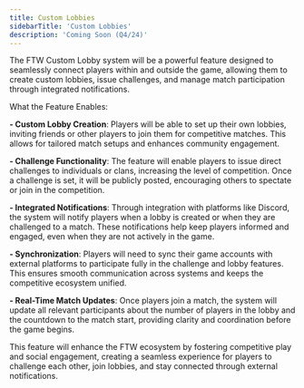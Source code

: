 ```yaml
---
title: Custom Lobbies
sidebarTitle: 'Custom Lobbies'
description: 'Coming Soon (Q4/24)'
---
```


The FTW Custom Lobby system will be a powerful feature designed to seamlessly connect players within and outside the game, allowing them to create custom lobbies, issue challenges, and manage match participation through integrated notifications.

What the Feature Enables:

**- Custom Lobby Creation**: Players will be able to set up their own lobbies, inviting friends or other players to join them for competitive matches. This allows for tailored match setups and enhances community engagement.

**- Challenge Functionality**: The feature will enable players to issue direct challenges to individuals or clans, increasing the level of competition. Once a challenge is set, it will be publicly posted, encouraging others to spectate or join in the competition.

**- Integrated Notifications**: Through integration with platforms like Discord, the system will notify players when a lobby is created or when they are challenged to a match. These notifications help keep players informed and engaged, even when they are not actively in the game.

**- Synchronization**: Players will need to sync their game accounts with external platforms to participate fully in the challenge and lobby features. This ensures smooth communication across systems and keeps the competitive ecosystem unified.

**- Real-Time Match Updates**: Once players join a match, the system will update all relevant participants about the number of players in the lobby and the countdown to the match start, providing clarity and coordination before the game begins.

This feature will enhance the FTW ecosystem by fostering competitive play and social engagement, creating a seamless experience for players to challenge each other, join lobbies, and stay connected through external notifications.